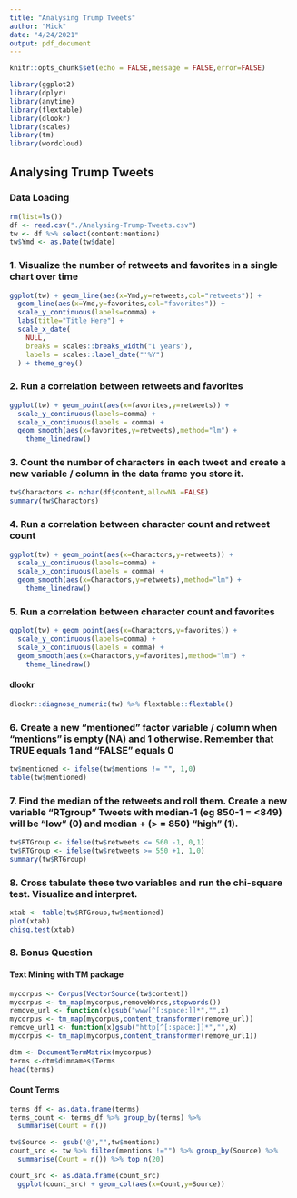 ```yaml
---
title: "Analysing Trump Tweets"
author: "Mick"
date: "4/24/2021"
output: pdf_document
---
```


```r
knitr::opts_chunk$set(echo = FALSE,message = FALSE,error=FALSE)

library(ggplot2)
library(dplyr)
library(anytime)
library(flextable)
library(dlookr)
library(scales)
library(tm)
library(wordcloud)
```

## Analysing Trump Tweets

### Data Loading

```r
rm(list=ls())
df <- read.csv("./Analysing-Trump-Tweets.csv")
tw <- df %>% select(content:mentions)
tw$Ymd <- as.Date(tw$date)
```

### 1. Visualize the number of retweets and favorites in a single chart over time 

```r
ggplot(tw) + geom_line(aes(x=Ymd,y=retweets,col="retweets")) +
  geom_line(aes(x=Ymd,y=favorites,col="favorites")) +
  scale_y_continuous(labels=comma) +
  labs(title="Title Here") +
  scale_x_date(
    NULL,
    breaks = scales::breaks_width("1 years"), 
    labels = scales::label_date("'%Y")
  ) + theme_grey()
```

### 2. Run a correlation between retweets and favorites 

```r
ggplot(tw) + geom_point(aes(x=favorites,y=retweets)) +
  scale_y_continuous(labels=comma) +
  scale_x_continuous(labels = comma) +
  geom_smooth(aes(x=favorites,y=retweets),method="lm") +
    theme_linedraw()
```

### 3. Count the number of characters in each tweet and create a new variable / column in the data frame you store it. 

```r
tw$Charactors <- nchar(df$content,allowNA =FALSE)
summary(tw$Charactors)
```

### 4. Run a correlation between character count and retweet count 

```r
ggplot(tw) + geom_point(aes(x=Charactors,y=retweets)) +
  scale_y_continuous(labels=comma) +
  scale_x_continuous(labels = comma) +
  geom_smooth(aes(x=Charactors,y=retweets),method="lm") +
    theme_linedraw()
```

### 5. Run a correlation between character count and favorites  

```r
ggplot(tw) + geom_point(aes(x=Charactors,y=favorites)) +
  scale_y_continuous(labels=comma) +
  scale_x_continuous(labels = comma) +
  geom_smooth(aes(x=Charactors,y=favorites),method="lm") +
    theme_linedraw()
```

#### dlookr

```r
dlookr::diagnose_numeric(tw) %>% flextable::flextable()
```

### 6. Create a new "mentioned" factor variable / column when "mentions" is empty (NA) and 1 otherwise.  Remember that TRUE equals 1 and "FALSE" equals 0 

```r
tw$mentioned <- ifelse(tw$mentions != "", 1,0)
table(tw$mentioned)
```

### 7. Find the median of the retweets and roll them.  Create a new variable "RTgroup" Tweets with median-1 (eg 850-1 = <849) will be "low" (0) and median + (> = 850) "high" (1). 

```r
tw$RTGroup <- ifelse(tw$retweets <= 560 -1, 0,1)
tw$RTGroup <- ifelse(tw$retweets >= 550 +1, 1,0)
summary(tw$RTGroup)
```

### 8. Cross tabulate these two variables and run the chi-square test.  Visualize and interpret. 

```r
xtab <- table(tw$RTGroup,tw$mentioned)
plot(xtab)
chisq.test(xtab)
```

### 8. Bonus Question 
#### Text Mining with TM package

```r
mycorpus <- Corpus(VectorSource(tw$content))
mycorpus <- tm_map(mycorpus,removeWords,stopwords())
remove_url <- function(x)gsub("www[^[:space:]]*","",x)
mycorpus <- tm_map(mycorpus,content_transformer(remove_url))
remove_url1 <- function(x)gsub("http[^[:space:]]*","",x)
mycorpus <- tm_map(mycorpus,content_transformer(remove_url1))

dtm <- DocumentTermMatrix(mycorpus)
terms <-dtm$dimnames$Terms 
head(terms)
```
#### Count Terms

```r
terms_df <- as.data.frame(terms)
terms_count <- terms_df %>% group_by(terms) %>%
  summarise(Count = n())
```
```r
tw$Source <- gsub('@',"",tw$mentions)
count_src <- tw %>% filter(mentions !="") %>% group_by(Source) %>%
  summarise(Count = n()) %>% top_n(20)
```


```r
count_src <- as.data.frame(count_src)
  ggplot(count_src) + geom_col(aes(x=Count,y=Source))
```